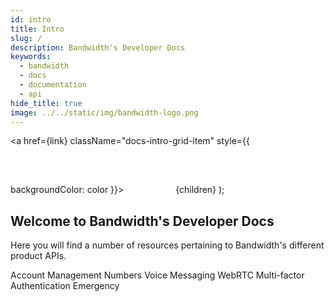 ```yaml
---
id: intro
title: Intro
slug: /
description: Bandwidth's Developer Docs
keywords:
  - bandwidth
  - docs
  - documentation
  - api
hide_title: true
image: ../../static/img/bandwidth-logo.png
---
```



<a href={link} className="docs-intro-grid-item" style={{
        backgroundColor: color
    }}>
    <Svg width='75px' height='75px' />
    <span className="docs-intro-grid-item-title">{children}</span>
</a>
);

## Welcome to Bandwidth's Developer Docs

Here you will find a number of resources pertaining to Bandwidth's different product APIs.

<div className="docs-intro-grid">
    <Product color="#079CEE" link="/docs/account" Svg={accountSvg}>Account Management</Product>
    <Product color="#652B51" link="/docs/numbers" Svg={numbersSvg}>Numbers</Product>
    <Product color="#9a59c5" link="/docs/voice" Svg={voiceSvg}>Voice</Product>
    <Product color="#00bf8c" link="/docs/messaging" Svg={messagingSvg}>Messaging</Product>
    <Product color="#079CEE" link="/docs/webrtc" Svg={webRtcSvg}>WebRTC</Product>
    <Product color="#079CEE" link="/docs/mfa" Svg={mfaSvg}>Multi-factor Authentication</Product>
    <Product color="#ff6f47" link="/docs/emergency" Svg={emergencySvg}>Emergency</Product>
</div>
